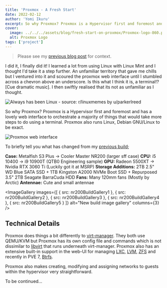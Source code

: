 ```yaml
---
title: 'Proxmox - A Fresh Start'
date: 2022-02-12
author: 'Yomi Ikuru'
excerpt: So why Proxmox? Proxmox is a Hypervisor first and foremost and has a lovely web interface to orchestrate a majority of things that would take more steps to do using a terminal. Proxmox also runs Linux, Debian GNU/Linux to be exact.
cover:
  image: ../../../assets/blog/fresh-start-on-proxmox/Proxmox-logo-860.png
  alt: Proxmox Logo
tags: ['project']
---
```





> Please see my [previous blog post](https://yomis.blog/sff-server-pc) for context.

I did it, I finally did it! I learned a lot from using Linux with Linux Mint and I thought I'd take it a step further. An unfamiliar territory that gave me chills but I ventured into it and scoured the proxmox web interface until I stumbled across a chevron above an underscore. Is this what I think it is, a terminal!? \[Cue dramatic music\]. I then swiftly realised that its not as unfamiliar as I thought.

<Image src={linuxMeme} alt="Always has been Linux - source: r/linuxmemes by u/parkerlreed" />

So why Proxmox? Proxmox is a Hypervisor first and foremost and has a lovely web interface to orchestrate a majority of things that would take more steps to do using a terminal. Proxmox also runs Linux, Debian GNU/Linux to be exact.

<Image src={proxmoxDashboard} alt="Proxmox web interface" />

To briefly tell you what has changed from my [previous build](https://yomis.blog/sff-server-pc);

**Case:** Metalfish S3 Plus -> Cooler Master NR200 (larger sff case)
**CPU:** i5 10400 -> i9 10900T (QTB0 Engineering sample)
**GPU:** Radeon 5500XT -> Nvidia RTX 3060 Ti (Luckily got it at MSRP)
**Storage Additions:** 2TB 2.5" WD Blue SATA SSD + 1TB Kingston A2000 NVMe Boot SSD + Repurposed 3.5" 2TB Seagate BarraCuda HDD
**Fans:** Many 120mm fans (Mostly by Arctic)
**Antennae:** Cute and small antennae

<ImageGallery
  images={[
    { src: nr200BuildGallery1 },
    { src: nr200BuildGallery2 },
    { src: nr200BuildGallery3 },
    { src: nr200BuildGallery4 },
    { src: nr200BuildGallery5 }
  ]}
  alt="New build image gallery"
  columns={3}
/>

## Technical Details

Proxmox does things a bit differently to [virt-manager](https://virt-manager.org). They both use QEMU/KVM but Proxmox has its own config file and commands which is not dissimilar to [libvirt](https://en.wikipedia.org/wiki/Libvirt) that runs underneath virt-manager. Proxmox also has an extensive built-in support in the web-UI for managing [LXC](https://en.wikipedia.org/wiki/LXC), [LVM](<https://en.wikipedia.org/wiki/Logical_Volume_Manager_(Linux)>), [ZFS](https://en.wikipedia.org/wiki/ZFS) and recently in PVE 7, [Btrfs](https://en.wikipedia.org/wiki/Btrfs).

Proxmox also makes creating, modifying and assigning networks to guests within the hypervisor very straightforward.

To be continued...
